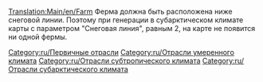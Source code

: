 [[Translation:Main/en/Farm]]{{en/-}}
{{ru/Промышленность|Изображение=Farm.png
|имя=Ферма
|Климат=[[Main/en/Климат/Ru#Умеренный]], [[Main/en/Климат/Ru#Субарктический]], [[Main/en/Климат/Ru#Субтропический]]
|Принимает=Нет
|Производит=[[Main/ru/Зерно|Зерно]], [[Main/ru/Скот|Скот]] (только умеренный климат), <br/>[[Main/ru/Пшеница|Пшеница]], [[Main/ru/Скот|Скот]] (только субарктический климат), <br/>[[Main/ru/Кукуруза|Кукуруза]] (только субтропический климат)
|Примечания=&nbsp;
* Большая территория вокруг фермы окружена посевами. Данный район для строительства стоит больше, но это не влияет на продуктивность фермы.
* Дома принимают 1/8ю пассажира - таким образом несколько ферм на небольшой площади могут принимать пассажиров
}}
Ферма должна быть расположена ниже снеговой линии. Поэтому при генерации в субарктическом климате карты с параметром "Снеговая линия", равным 2, на карте не появится ни одной фермы.

{{ru/Navbox Промышленность}}

[[Category:ru/Первичные отрасли]]
[[Category:ru/Отрасли умеренного климата]]
[[Category:ru/Отрасли субтропического климата]]
[[Category:ru/Отрасли субарктического климата]]